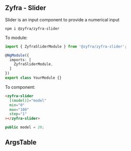 
## Zyfra - Slider

<Subtitle>Slider is an input component to provide a numerical input</Subtitle>

```
npm i @zyfra/zyfra-slider
```

To module:
```typescript
import { ZyfraSliderModule } from '@zyfra/zyfra-slider';

@NgModule({
  imports: [
    ZyfraSliderModule,
  ]
})
export class YourModule {}
```

To component:
```html
<zyfra-slider
  [(model)]="model"
  min="0"
  max="100"
  step="1"
></zyfra-slider>
```

```typescript
public model = 20;
```

## ArgsTable

<ArgsTable of={ZyfraSliderComponent} />
